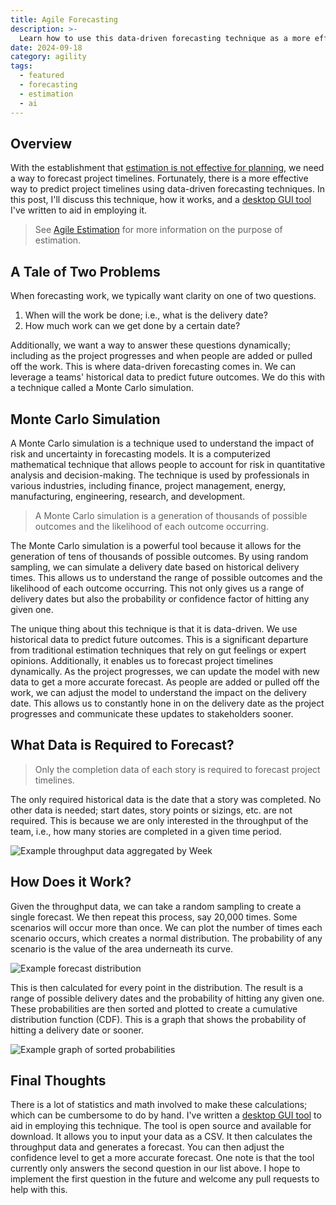 ```yaml
---
title: Agile Forecasting
description: >-
  Learn how to use this data-driven forecasting technique as a more effective way to predict project timelines.
date: 2024-09-18
category: agility
tags:
  - featured
  - forecasting
  - estimation
  - ai
---
```


## Overview

With the establishment that [estimation is not effective for planning](/posts/agile-estimation), we need a way to forecast project timelines. Fortunately, there is a more effective way to predict project timelines using data-driven forecasting techniques. In this post, I'll discuss this technique, how it works, and a [desktop GUI tool](https://github.com/andrew-codes/forecast-work-oss?tab=readme-ov-file#how-do-i-get-started) I've written to aid in employing it.

> See [Agile Estimation](/posts/agile-estimation) for more information on the purpose of estimation.

## A Tale of Two Problems

When forecasting work, we typically want clarity on one of two questions.

1. When will the work be done; i.e., what is the delivery date?
2. How much work can we get done by a certain date?

Additionally, we want a way to answer these questions dynamically; including as the project progresses and when people are added or pulled off the work. This is where data-driven forecasting comes in. We can leverage a teams' historical data to predict future outcomes. We do this with a technique called a Monte Carlo simulation.

## Monte Carlo Simulation

A Monte Carlo simulation is a technique used to understand the impact of risk and uncertainty in forecasting models. It is a computerized mathematical technique that allows people to account for risk in quantitative analysis and decision-making. The technique is used by professionals in various industries, including finance, project management, energy, manufacturing, engineering, research, and development.

> A Monte Carlo simulation is a generation of thousands of possible outcomes and the likelihood of each outcome occurring.

The Monte Carlo simulation is a powerful tool because it allows for the generation of tens of thousands of possible outcomes. By using random sampling, we can simulate a delivery date based on historical delivery times. This allows us to understand the range of possible outcomes and the likelihood of each outcome occurring. This not only gives us a range of delivery dates but also the probability or confidence factor of hitting any given one.

The unique thing about this technique is that it is data-driven. We use historical data to predict future outcomes. This is a significant departure from traditional estimation techniques that rely on gut feelings or expert opinions. Additionally, it enables us to forecast project timelines dynamically. As the project progresses, we can update the model with new data to get a more accurate forecast. As people are added or pulled off the work, we can adjust the model to understand the impact on the delivery date. This allows us to constantly hone in on the delivery date as the project progresses and communicate these updates to stakeholders sooner.

## What Data is Required to Forecast?

> Only the completion data of each story is required to forecast project timelines.

The only required historical data is the date that a story was completed. No other data is needed; start dates, story points or sizings, etc. are not required. This is because we are only interested in the throughput of the team, i.e., how many stories are completed in a given time period.

![Example throughput data aggregated by Week](/images/posts/2024/agile-forecasting/throughput-by-week.webp)

## How Does it Work?

Given the throughput data, we can take a random sampling to create a single forecast. We then repeat this process, say 20,000 times. Some scenarios will occur more than once. We can plot the number of times each scenario occurs, which creates a normal distribution. The probability of any scenario is the value of the area underneath its curve.

![Example forecast distribution](/images/posts/2024/agile-forecasting/forecast-distribution.webp)

This is then calculated for every point in the distribution. The result is a range of possible delivery dates and the probability of hitting any given one. These probabilities are then sorted and plotted to create a cumulative distribution function (CDF). This is a graph that shows the probability of hitting a delivery date or sooner.

![Example graph of sorted probabilities](/images/posts/2024/agile-forecasting/sorted-probabilities.webp)

## Final Thoughts

There is a lot of statistics and math involved to make these calculations; which can be cumbersome to do by hand. I've written a [desktop GUI tool](https://github.com/andrew-codes/forecast-work-oss?tab=readme-ov-file#how-do-i-get-started) to aid in employing this technique. The tool is open source and available for download. It allows you to input your data as a CSV. It then calculates the throughput data and generates a forecast. You can then adjust the confidence level to get a more accurate forecast. One note is that the tool currently only answers the second question in our list above. I hope to implement the first question in the future and welcome any pull requests to help with this.

